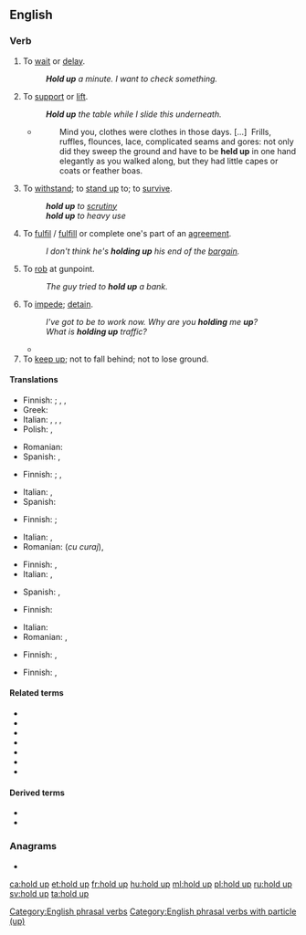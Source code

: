 {{also|hold-up}}
==English==

===Verb===
{{en-verb|holds up|holding up|held up|held up}}

# {{lb|en|idiomatic|ambitransitive}} To [[wait]] or [[delay]].
#: '''''Hold up''' a minute. I want to check something.''
# To [[support]] or [[lift]].
#: '''''Hold up''' the table while I slide this underneath.''
#* {{RQ:Chrsty Atbgrfy|II|4}}
#*: Mind you, clothes were clothes in those days. [&hellip;]&nbsp; Frills, ruffles, flounces, lace, complicated seams and gores: not only did they sweep the ground and have to be '''held up''' in one hand elegantly as you walked along, but they had little capes or coats or feather boas.
# {{lb|en|idiomatic}} To [[withstand]]; to [[stand up]] to; to [[survive]].
#: '''''hold up''' to [[scrutiny]]''
#: '''''hold up''' to heavy use''
# {{lb|en|idiomatic}} To [[fulfil]] / [[fulfill]] or complete one's part of an [[agreement]].
#: ''I don't think he's '''holding up''' his end of the [[bargain]].''
# {{lb|en|idiomatic}} To [[rob]] at gunpoint.
#: ''The guy tried to '''hold up''' a bank.''
# {{lb|en|transitive}} To [[impede]]; [[detain]].
#: ''I've got to be to work now. Why are you '''holding''' me '''up'''?''
#: ''What is '''holding up''' traffic?''
#* {{quote-journal|date=May 13, 2012|author=Andrew Benson|work=BBC Sport
|title=[http://www.bbc.co.uk/sport/0/formula1/18051941 Williams's Pastor Maldonado takes landmark Spanish Grand Prix win]
|passage=It worked to perfection. Ferrari's decision not to stop on the next lap simply made life easier, especially when Alonso was '''held up''' by Marussia's Charles Pic during that period - for which the Frenchman earned a drive-through penalty.}}
# To [[keep up]]; not to fall behind; not to lose ground.
#: {{rfquotek|Collier}}

====Translations====
{{trans-top|to wait or delay}}
* Finnish: {{t+|fi|odottaa}} {{qualifier|to wait}}; {{t|fi|viivästyttää}} {{qualifier|to delay, tr.}}, {{t|fi|viivästyä}}, {{t|fi|[[olla]] [[myöhässä]]}} {{qualifier|to delay, intr.}}
* Greek: {{t+|el|αργώ}}
* Italian: {{t+|it|ritardare}}, {{t+|it|rallentare}}, {{t+|it|frenare}}, {{t+|it|aspettare}}
* Polish: {{t+|pl|wstrzymać}}, {{t|pl|opóźnić}}
{{trans-mid}}
* Romanian: {{t+|ro|întârzia}}
* Spanish: {{t+|es|aguaitar}} {{qualifier|Am.}}, {{t+|es|esperar}}
{{trans-bottom}}

{{trans-top|to support or lift}}
* Finnish: {{t|fi|kannatella}} {{qualifier|to support}}; {{t+|fi|nostaa}}, {{t+|fi|kohottaa}} {{qualifier|to lift}}
{{trans-mid}}
* Italian: {{t+|it|sollevare}}, {{t+|it|alzare}}
* Spanish: {{t+|es|sostener}}
{{trans-bottom}}

{{trans-top|to withstand; to stand up to; to survive}}
* Finnish: {{t+|fi|kestää}}; {{t+|fi|läpäistä}}
{{trans-mid}}
* Italian: {{t+|it|sostenere}}, {{t+|it|fronteggiare}}
* Romanian: {{t+|ro|înfrunta}} (''cu curaj''), {{t+|ro|stăvili}}
{{trans-bottom}}

{{trans-top|to fulfil / fulfill or complete one's part of an agreement}}
* Finnish: {{t+|fi|täyttää}}, {{t+|fi|noudattaa}}
* Italian: {{t+|it|mantenere}}, {{t|it|attenersi}}
{{trans-mid}}
* Spanish: {{t+|es|mantener}}, {{t+|es|cumplir}}
{{trans-bottom}}

{{trans-top|to rob at gunpoint}}
* Finnish: {{t|fi|[[ryöstää]] [[aseella]] [[uhaten]]}}
{{trans-mid}}
* Italian: {{t+|it|rapinare}}
* Romanian: {{t+|ro|jefui}}, {{t+|ro|prăda}}
{{trans-bottom}}

{{trans-top|to impede, detain}}
* Finnish: {{t+|fi|pidätellä}}, {{t+|fi|viivyttää}}
{{trans-mid}}
{{trans-bottom}}

{{trans-top|to keep up; not to fall behind; not to lose ground}}
* Finnish: {{t|fi|pitää pintansa}}, {{t|fi|[[pysyä]] [[mukana]]}}
{{trans-mid}}
{{trans-bottom}}

====Related terms====
* {{l|en|hang up}}
* {{l|en|hold off}}
* {{l|en|hold it}}
* {{l|en|hold-up}}
* {{l|en|uphold}}
* {{l|en|stick up}}
* {{l|en|forhold}}

====Derived terms====
* {{l|en|hold up to}}
* {{l|en|hold up one's end}}

===Anagrams===
* {{l|en|uphold}}

[[Category:English phrasal verbs]]
[[Category:English phrasal verbs with particle (up)]]

[[ca:hold up]]
[[et:hold up]]
[[fr:hold up]]
[[hu:hold up]]
[[ml:hold up]]
[[pl:hold up]]
[[ru:hold up]]
[[sv:hold up]]
[[ta:hold up]]